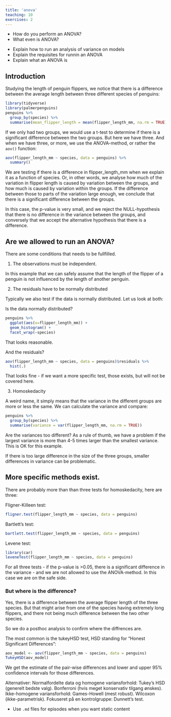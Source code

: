 ```yaml
---
title: 'anova'
teaching: 10
exercises: 2
---
```


:::::::::::::::::::::::::::::::::::::: questions 

- How do you perform an ANOVA?
- What even is ANOVA?

::::::::::::::::::::::::::::::::::::::::::::::::

::::::::::::::::::::::::::::::::::::: objectives

- Explain how to run an analysis of variance on models
- Explain the requisites for runnin an ANOVA
- Explain what an ANOVA is
::::::::::::::::::::::::::::::::::::::::::::::::

## Introduction

Studying the length of penguin flippers, we notice that
there is a difference between the average length between
three different species of penguins:

```r
library(tidyverse)
library(palmerpenguins)
penguins %>% 
  group_by(species) %>% 
  summarise(mean_flipper_length = mean(flipper_length_mm, na.rm = TRUE))
```

If we only had two groups, we would use a t-test to determine
if there is a significant difference between the two groups. But
here we have three. And when we have three, or more, we use
the ANOVA-method, or rather the `aov()` function: 

```r
aov(flipper_length_mm ~ species, data = penguins) %>% 
  summary() 
```
We are testing if there is a difference in flipper_length_mm 
when we explain it as a function of species. Or, in other words,
we analyse how much of the variation in flipper length is
caused by variation between the groups, and how much is caused
by variation within the groups. If the difference between those
to parts of the variation large enough, we conclude that there is
a significant difference between the groups.

In this case, the p-value is very small, and we reject the
NULL-hypothesis that there is no difference in the variance 
between the groups, and conversely that we accept the 
alternative hypothesis that there is a difference.


## Are we allowed to run an ANOVA?

There are some conditions that needs to be fullfilled. 

1. The observations must be independent.

In this example that we can safely assume that the length of the
flipper of a penguin is not influenced by the length of another
penguin.

2. The residuals have to be normally distributed

Typically we also test if the data is normally distributed. Let us
look at both:

Is the data normally distributed?

```r
penguins %>% 
  ggplot(aes(x=flipper_length_mm)) +
  geom_histogram() +
  facet_wrap(~species)
```
That looks reasonable.

And the residuals?

```r
aov(flipper_length_mm ~ species, data = penguins)$residuals %>% 
  hist(.)
```
That looks fine - if we want a more specific test, those exists,
but will not be covered here.

3. Homoskedacity 

A weird name, it simply means that the variance in the different
groups are more or less the same. We can calculate the variance
and compare:

```r
penguins %>% 
  group_by(species) %>% 
  summarise(variance = var(flipper_length_mm, na.rm = TRUE))
```

Are the variances too different? As a rule of thumb, we have a 
problem if the largest variance is more than 4-5 times larger
than the smallest variance. This is OK for this example.

If there is too large difference in the size of the three groups,
smaller differences in variance can be problematic.

:::: solution

## More specific methods exist.

There are probably more than than three tests for homoskedacity, here 
are three:

Fligner-Killeen test:

```r
fligner.test(flipper_length_mm ~ species, data = penguins)
```

Bartlett's test:

```r
bartlett.test(flipper_length_mm ~ species, data = penguins)
```
Levene test:
```r
library(car)
leveneTest(flipper_length_mm ~ species, data = penguins)
```
For all three tests - if the p-value is >0.05, there is a significant
difference in the variance - and we are not allowed to use the 
ANOVA-method. In this case we are on the safe side.

::::

### But where is the difference?

Yes, there is a difference between the average flipper length
of the three species. But that might arise from one of the species
having extremely long flippers, and there not being much 
difference between the two other species. 

So we do a posthoc analysis to confirm where the diffrences 
are.

The most common is the tukeyHSD test, HSD standing for
"Honest Significant Differences":

```r
aov_model <- aov(flipper_length_mm ~ species, data = penguins)
TukeyHSD(aov_model)
```
We get the estimate of the pair-wise differences and 
lower and upper 95% confidence intervals for those differences.


Alternativer:
Normalfordelte data og homogene variansforhold:
Tukey's HSD (generelt bedste valg).
Bonferroni (hvis meget konservativ tilgang ønskes).
Ikke-homogene variansforhold:
Games-Howell (mest robust).
Wilcoxon (ikke-parametrisk).
Fokuseret på en kontrolgruppe:
Dunnett's test.

::::::::::::::::::::::::::::::::::::: keypoints 

- Use `.md` files for episodes when you want static content

::::::::::::::::::::::::::::::::::::::::::::::::


